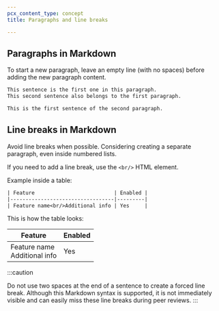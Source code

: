 ```yaml
---
pcx_content_type: concept
title: Paragraphs and line breaks

---
```


## Paragraphs in Markdown

To start a new paragraph, leave an empty line (with no spaces) before adding the new paragraph content.

```txt
This sentence is the first one in this paragraph.
This second sentence also belongs to the first paragraph.

This is the first sentence of the second paragraph.
```

## Line breaks in Markdown

Avoid line breaks when possible. Considering creating a separate paragraph, even inside numbered lists.

If you need to add a line break, use the `<br/>` HTML element.

Example inside a table:

```txt
| Feature                          | Enabled |
|----------------------------------|---------|
| Feature name<br/>Additional info | Yes     |
```

This is how the table looks:

| Feature                          | Enabled |
| -------------------------------- | ------- |
| Feature name<br/>Additional info | Yes     |

:::caution

Do not use two spaces at the end of a sentence to create a forced line break. Although this Markdown syntax is supported, it is not immediately visible and can easily miss these line breaks during peer reviews. 
:::
